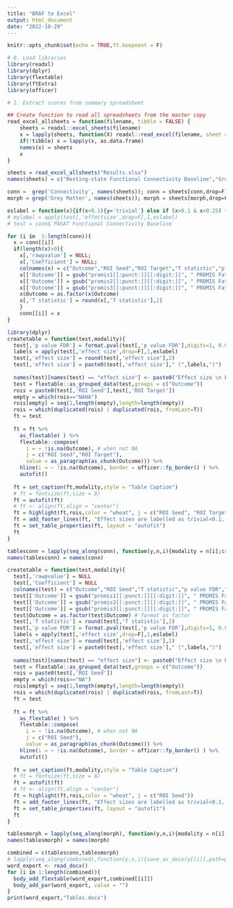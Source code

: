 ---
title: "BRAF to Excel"
output: html_document
date: "2022-10-29"
---

```{r setup, include=FALSE}
knitr::opts_chunk$set(echo = TRUE,ft.keepnext = F) 

```

```{r} 
# 0. Load libraries
library(readxl)    
library(dplyr) 
library(flextable)  
library(ftExtra) 
library(officer)
```


```{r}
# 1. Extract scores from summary spreadsheet

## Create function to read all spreadsheets from the master copy
read_excel_allsheets = function(filename, tibble = FALSE) {
    sheets = readxl::excel_sheets(filename)
    x = lapply(sheets, function(X) readxl::read_excel(filename, sheet = X,na="NA"))
    if(!tibble) x = lapply(x, as.data.frame)
    names(x) = sheets
    x
}   

sheets = read_excel_allsheets("Results.xlsx")   
names(sheets) = c("Resting-state Functional Connectivity Baseline","Grey Matter Volume Baseline","Grey Matter Area Baseline","Grey Matter Thickness Baseline")
```

```{r} 
conn =  grep('Connectivity', names(sheets)); conn = sheets[conn,drop=F];conn = conn[sapply(conn, function(x) dim(x)[1]) > 0] 
morph = grep('Grey Matter', names(sheets)); morph = sheets[morph,drop=F];morph = morph[sapply(morph, function(x) dim(x)[1]) > 0] 
```


```{r}
eslabel = function(x){if(x<0.1){y='trivial'} else if (x>0.1 & x<0.25) {y='small'} else if(x>0.25 & x<0.37){y='medium'} else if(x>0.37){y='large'};y}  
# mylabel = apply(test[,'effectsize',drop=F],1,eslabel) 
# test = conn$`PASAT Functional Connectivity Baseline`

```

```{r}
for (i in  1:length(conn)){
  x = conn[[i]]  
  if(length(x)>0){
    x[,'rawpvalue'] = NULL; 
    x[,'Coefficient'] = NULL; 
    colnames(x) = c("Outcome","ROI Seed","ROI Target","T statistic","p value FDR","effect size") 
    x[['Outcome']] = gsub("promis1[[:punct:]][[:digit:]]", " PROMIS Fatigue Baseline",x[['Outcome']])
    x[['Outcome']] = gsub("promis2[[:punct:]][[:digit:]]", " PROMIS Fatigue 3 Months",x[['Outcome']])
    x[['Outcome']] = gsub("promis3[[:punct:]][[:digit:]]", " PROMIS Fatigue 6 Months",x[['Outcome']])
    x$Outcome = as.factor(x$Outcome) 
    x[,'T statistic'] = round(x[,'T statistic'],2)
    }  
    conn[[i]] = x
}

```

```{r} 
library(dplyr) 
createtable = function(test,modality){
  test[,'p value FDR'] = format.pval(test[,'p value FDR'],digits=1, 0.001)  
  labels = apply(test[,'effect size',drop=F],1,eslabel)
  test[,'effect size'] = round(test[,'effect size'],2)
  test[,'effect size'] = paste0(test[,'effect size']," (",labels,")") 
  
  names(test)[names(test) == "effect size"] <- paste0("Effect size \n Eta squared")
  test = flextable::as_grouped_data(test,groups = c("Outcome")) 
  rois = paste0(test[,'ROI Seed'],test[,'ROI Target'])  
  empty = which(rois=="NANA") 
  rois[empty] = seq(1,length(empty),length=length(empty))
  rois = which(duplicated(rois) | duplicated(rois, fromLast=T)) 
  ft = test 
  
  ft = ft %>% 
    as_flextable( ) %>% 
    flextable::compose(
      i = ~ !is.na(Outcome), # when not NA
      j = c("ROI Seed","ROI Target"), 
      value = as_paragraph(as_chunk(Outcome))) %>% 
    hline(i = ~ !is.na(Outcome), border = officer::fp_border() ) %>% 
    autofit() 
  
  ft = set_caption(ft,modality,style = "Table Caption")    
  # ft = fontsize(ft,size = 8)
  ft = autofit(ft)   
  # ft <- align(ft,align = "center") 
  ft = highlight(ft,rois,color = "wheat", j = c("ROI Seed", "ROI Target")) 
  ft = add_footer_lines(ft, "Effect sizes are labelled as trivial<0.1, small>=0.1, medium>=0.25, large >0.37.");ft = color(ft, part = "footer", color = "#666666")   
  ft = set_table_properties(ft, layout = "autofit")
  ft
}
```

```{r}
tablesconn = lapply(seq_along(conn), function(y,n,i){modality = n[i];createtable(y[[i]],modality)},y=conn,n=names(conn)) 
names(tablesconn) = names(conn)
```

```{r}
createtable = function(test,modality){
  test[,'rawpvalue'] = NULL 
  test[,'Coefficient'] = NULL
  colnames(test) = c("Outcome","ROI Seed","T statistic","p value FDR","effect size") 
  test[['Outcome']] = gsub("promis1[[:punct:]][[:digit:]]", " PROMIS Fatigue Baseline",test[['Outcome']])
  test[['Outcome']] = gsub("promis2[[:punct:]][[:digit:]]", " PROMIS Fatigue 3 Months",test[['Outcome']])
  test[['Outcome']] = gsub("promis3[[:punct:]][[:digit:]]", " PROMIS Fatigue 6 Months",test[['Outcome']]) # delete the № for the connection and substitute with clinical questionnaire and time 
  test$Outcome = as.factor(test$Outcome) # format as factor
  test[,'T statistic'] = round(test[,'T statistic'],2)
  test[,'p value FDR'] = format.pval(test[,'p value FDR'],digits=1, 0.001)  
  labels = apply(test[,'effect size',drop=F],1,eslabel)
  test[,'effect size'] = round(test[,'effect size'],2)
  test[,'effect size'] = paste0(test[,'effect size']," (",labels,")") 
  
  names(test)[names(test) == "effect size"] <- paste0("Effect size \n Eta squared")
  test = flextable::as_grouped_data(test,groups = c("Outcome")) 
  rois = paste0(test[,'ROI Seed'])  
  empty = which(rois=="NA") 
  rois[empty] = seq(1,length(empty),length=length(empty))
  rois = which(duplicated(rois) | duplicated(rois, fromLast=T)) 
  ft = test 
  
  ft = ft %>% 
    as_flextable( ) %>% 
    flextable::compose(
      i = ~ !is.na(Outcome), # when not NA
      j = c("ROI Seed"), 
      value = as_paragraph(as_chunk(Outcome))) %>% 
    hline(i = ~ !is.na(Outcome), border = officer::fp_border() ) %>% 
    autofit() 
  
  ft = set_caption(ft,modality,style = "Table Caption")    
  # ft = fontsize(ft,size = 8)
  ft = autofit(ft)   
  # ft <- align(ft,align = "center") 
  ft = highlight(ft,rois,color = "wheat", j = c("ROI Seed")) 
  ft = add_footer_lines(ft, "Effect sizes are labelled as trivial<0.1, small>=0.1, medium>=0.25, large >0.37.");ft = color(ft, part = "footer", color = "#666666")   
  ft = set_table_properties(ft, layout = "autofit")
  ft 
}
```

```{r}
tablesmorph = lapply(seq_along(morph), function(y,n,i){modality = n[i];createtable(y[[i]],modality)},y=morph,n=names(morph)) 
names(tablesmorph) = names(morph)
```

```{r}
combined = c(tablesconn,tablesmorph)  
# lapply(seq_along(combined),function(y,n,i){save_as_docx(y[[i]],path=paste0(n[i],".docx"))},y=combined,n=names(combined)) 
word_export <- read_docx() 
for (i in 1:length(combined)){
  body_add_flextable(word_export,combined[[i]]) 
  body_add_par(word_export, value = "")
}
print(word_export,"Tables.docx")
```
